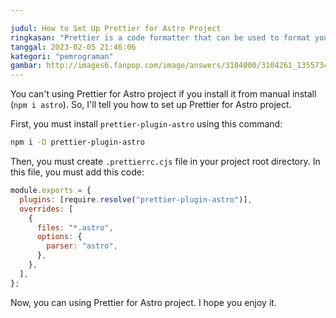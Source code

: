 ```yaml
---

judul: How to Set Up Prettier for Astro Project
ringkasan: "Prettier is a code formatter that can be used to format your code automatically. In this article, I will show you how to set up Prettier for Astro project."
tanggal: 2023-02-05 21:46:06
kategori: "pemrograman"
gambar: http://images6.fanpop.com/image/answers/3104000/3104261_1355734946734.25res_400_225.jpg
---
```


You can't using Prettier for Astro project if you install it from manual install (`npm i astro`). So, I'll tell you how to set up Prettier for Astro project.

First, you must install `prettier-plugin-astro` using this command:

```bash
npm i -D prettier-plugin-astro
```

Then, you must create `.prettierrc.cjs` file in your project root directory. In this file, you must add this code:

```javascript
module.exports = {
  plugins: [require.resolve("prettier-plugin-astro")],
  overrides: [
    {
      files: "*.astro",
      options: {
        parser: "astro",
      },
    },
  ],
};
```

Now, you can using Prettier for Astro project. I hope you enjoy it.
